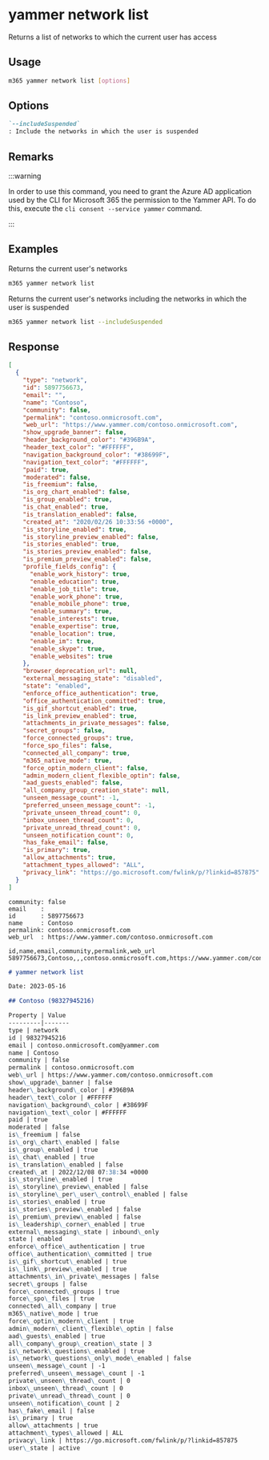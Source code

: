 
# yammer network list

Returns a list of networks to which the current user has access

## Usage

```sh
m365 yammer network list [options]
```

## Options

```md definition-list
`--includeSuspended`
: Include the networks in which the user is suspended
```

<Global />

## Remarks

:::warning

In order to use this command, you need to grant the Azure AD application used by the CLI for Microsoft 365 the permission to the Yammer API. To do this, execute the `cli consent --service yammer` command.

:::

## Examples

Returns the current user's networks

```sh
m365 yammer network list
```

Returns the current user's networks including the networks in which the user is suspended

```sh
m365 yammer network list --includeSuspended
```

## Response

<Tabs>
  <TabItem value="JSON">

  ```json
  [
    {
      "type": "network",
      "id": 5897756673,
      "email": "",
      "name": "Contoso",
      "community": false,
      "permalink": "contoso.onmicrosoft.com",
      "web_url": "https://www.yammer.com/contoso.onmicrosoft.com",
      "show_upgrade_banner": false,
      "header_background_color": "#396B9A",
      "header_text_color": "#FFFFFF",
      "navigation_background_color": "#38699F",
      "navigation_text_color": "#FFFFFF",
      "paid": true,
      "moderated": false,
      "is_freemium": false,
      "is_org_chart_enabled": false,
      "is_group_enabled": true,
      "is_chat_enabled": true,
      "is_translation_enabled": false,
      "created_at": "2020/02/26 10:33:56 +0000",
      "is_storyline_enabled": true,
      "is_storyline_preview_enabled": false,
      "is_stories_enabled": true,
      "is_stories_preview_enabled": false,
      "is_premium_preview_enabled": false,
      "profile_fields_config": {
        "enable_work_history": true,
        "enable_education": true,
        "enable_job_title": true,
        "enable_work_phone": true,
        "enable_mobile_phone": true,
        "enable_summary": true,
        "enable_interests": true,
        "enable_expertise": true,
        "enable_location": true,
        "enable_im": true,
        "enable_skype": true,
        "enable_websites": true
      },
      "browser_deprecation_url": null,
      "external_messaging_state": "disabled",
      "state": "enabled",
      "enforce_office_authentication": true,
      "office_authentication_committed": true,
      "is_gif_shortcut_enabled": true,
      "is_link_preview_enabled": true,
      "attachments_in_private_messages": false,
      "secret_groups": false,
      "force_connected_groups": true,
      "force_spo_files": false,
      "connected_all_company": true,
      "m365_native_mode": true,
      "force_optin_modern_client": false,
      "admin_modern_client_flexible_optin": false,
      "aad_guests_enabled": false,
      "all_company_group_creation_state": null,
      "unseen_message_count": -1,
      "preferred_unseen_message_count": -1,
      "private_unseen_thread_count": 0,
      "inbox_unseen_thread_count": 0,
      "private_unread_thread_count": 0,
      "unseen_notification_count": 0,
      "has_fake_email": false,
      "is_primary": true,
      "allow_attachments": true,
      "attachment_types_allowed": "ALL",
      "privacy_link": "https://go.microsoft.com/fwlink/p/?linkid=857875"
    }
  ]
  ```

  </TabItem>
  <TabItem value="Text">

  ```text
  community: false
  email    :
  id       : 5897756673
  name     : Contoso
  permalink: contoso.onmicrosoft.com
  web_url  : https://www.yammer.com/contoso.onmicrosoft.com
  ```

  </TabItem>
  <TabItem value="CSV">

  ```csv
  id,name,email,community,permalink,web_url
  5897756673,Contoso,,,contoso.onmicrosoft.com,https://www.yammer.com/contoso.onmicrosoft.com
  ```

  </TabItem>
  <TabItem value="Markdown">

  ```md
  # yammer network list

  Date: 2023-05-16

  ## Contoso (98327945216)

  Property | Value
  ---------|-------
  type | network
  id | 98327945216
  email | contoso.onmicrosoft.com@yammer.com
  name | Contoso
  community | false
  permalink | contoso.onmicrosoft.com
  web\_url | https://www.yammer.com/contoso.onmicrosoft.com
  show\_upgrade\_banner | false
  header\_background\_color | #396B9A
  header\_text\_color | #FFFFFF
  navigation\_background\_color | #38699F
  navigation\_text\_color | #FFFFFF
  paid | true
  moderated | false
  is\_freemium | false
  is\_org\_chart\_enabled | false
  is\_group\_enabled | true
  is\_chat\_enabled | true
  is\_translation\_enabled | false
  created\_at | 2022/12/08 07:38:34 +0000
  is\_storyline\_enabled | true
  is\_storyline\_preview\_enabled | false
  is\_storyline\_per\_user\_control\_enabled | false
  is\_stories\_enabled | true
  is\_stories\_preview\_enabled | false
  is\_premium\_preview\_enabled | false
  is\_leadership\_corner\_enabled | true
  external\_messaging\_state | inbound\_only
  state | enabled
  enforce\_office\_authentication | true
  office\_authentication\_committed | true
  is\_gif\_shortcut\_enabled | true
  is\_link\_preview\_enabled | true
  attachments\_in\_private\_messages | false
  secret\_groups | false
  force\_connected\_groups | true
  force\_spo\_files | true
  connected\_all\_company | true
  m365\_native\_mode | true
  force\_optin\_modern\_client | true
  admin\_modern\_client\_flexible\_optin | false
  aad\_guests\_enabled | true
  all\_company\_group\_creation\_state | 3
  is\_network\_questions\_enabled | true
  is\_network\_questions\_only\_mode\_enabled | false
  unseen\_message\_count | -1
  preferred\_unseen\_message\_count | -1
  private\_unseen\_thread\_count | 0
  inbox\_unseen\_thread\_count | 0
  private\_unread\_thread\_count | 0
  unseen\_notification\_count | 2
  has\_fake\_email | false
  is\_primary | true
  allow\_attachments | true
  attachment\_types\_allowed | ALL
  privacy\_link | https://go.microsoft.com/fwlink/p/?linkid=857875
  user\_state | active
  ```

  </TabItem>
</Tabs>


